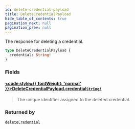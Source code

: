 ```yaml
---
id: delete-credential-payload
title: DeleteCredentialPayload
hide_table_of_contents: true
pagination_next: null
pagination_prev: null
---
```








The response for deleting a credential.

```graphql
type DeleteCredentialPayload {
  credential: String!
}
```


### Fields

#### [<code style={{ fontWeight: 'normal' }}>DeleteCredentialPayload.<b>credential</b></code>](#)<Bullet />[`String!`](/api/scalars/string) <Badge class="secondary" text="non-null"/> <Badge class="secondary" text="scalar"/>
> The unique identifier assigned to the deleted credential.
> 



### Returned by

[`deleteCredential`](/api/mutations/delete-credential)  <Badge class="secondary" text="mutation"/>



